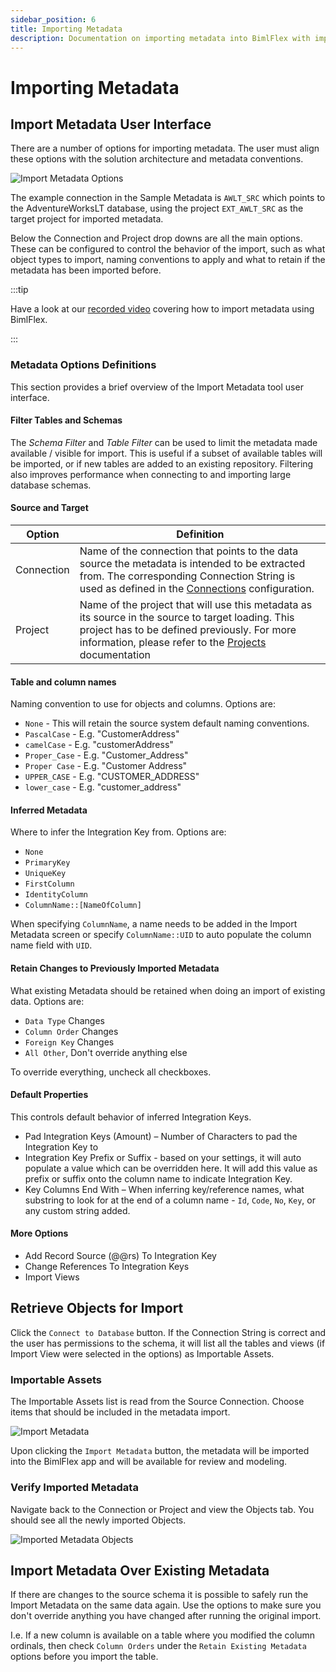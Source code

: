 ---
sidebar_position: 6
title: Importing Metadata
description: Documentation on importing metadata into BimlFlex with import options and default properties
---
<head>
  <meta name="varigenceProduct" content="BimlFlex"></meta>
  <meta name="varigenceArticleType" content="Conceptual"></meta>
</head>



# Importing Metadata

<InclHeaderMetadataImport />

## Import Metadata User Interface

There are a number of options for importing metadata. The user must align these options with the solution architecture and metadata conventions.

![Import Metadata Options](/img/bimlflex/bimlflex-app-import-metadata-options.png "Import Metadata Options")

The example connection in the Sample Metadata is `AWLT_SRC` which points to the AdventureWorksLT database, using the project `EXT_AWLT_SRC` as the target project for imported metadata.

Below the Connection and Project drop downs are all the main options. These can be configured to control the behavior of the import, such as what object types to import, naming conventions to apply and what to retain if the metadata has been imported before.



:::tip

Have a look at our [recorded video](https://www.youtube.com/watch?v=ClMJcZPdSks?rel=0&autoplay=0) covering how to import metadata using BimlFlex.

:::


### Metadata Options Definitions

This section provides a brief overview of the Import Metadata tool user interface.

#### Filter Tables and Schemas

The *Schema Filter* and *Table Filter* can be used to limit the metadata made available / visible for import. This is useful if a subset of available tables will be imported, or if new tables are added to an existing repository. Filtering also improves performance when connecting to and importing large database schemas.

#### Source and Target

| Option | Definition |
| ----------------- | ---------- |
| Connection | Name of the connection that points to the data source the metadata is intended to be extracted from. The corresponding Connection String is used as defined in the [Connections](../metadata-editors/connection-editor) configuration. |
| Project | Name of the project that will use this metadata as its source in the source to target loading. This project has to be defined previously. For more information, please refer to the [Projects](../metadata-editors/project-editor) documentation |

#### Table and column names

Naming convention to use for objects and columns. Options are:

* `None` - This will retain the source system default naming conventions.
* `PascalCase` - E.g. "CustomerAddress"
* `camelCase` - E.g. "customerAddress"
* `Proper_Case` - E.g. "Customer\_Address"
* `Proper Case` - E.g. "Customer Address"
* `UPPER_CASE` - E.g. "CUSTOMER\_ADDRESS"
* `lower_case` - E.g. "customer\_address"

#### Inferred Metadata

Where to infer the Integration Key from. Options are:

* `None`
* `PrimaryKey`
* `UniqueKey`
* `FirstColumn`
* `IdentityColumn`
* `ColumnName::[NameOfColumn]`

When specifying `ColumnName`, a name needs to be added in the Import Metadata screen or specify `ColumnName::UID` to auto populate the column name field with `UID`.

#### Retain Changes to Previously Imported Metadata

What existing Metadata should be retained when doing an import of existing data. Options are:

* `Data Type` Changes
* `Column Order` Changes
* `Foreign Key` Changes
* `All Other`, Don't override anything else

To override everything, uncheck all checkboxes.

#### Default Properties

This controls default behavior of inferred Integration Keys.

* Pad Integration Keys (Amount) – Number of Characters to pad the Integration Key to
* Integration Key Prefix or Suffix - based on your settings, it will auto populate a value which can be overridden here. It will add this value as prefix or suffix onto the column name to indicate Integration Key.
* Key Columns End With – When inferring key/reference names, what substring to look for at the end of a column name - `Id`, `Code`, `No`, `Key`, or any custom string added.

#### More Options

* Add Record Source (@@rs) To Integration Key
* Change References To Integration Keys
* Import Views

## Retrieve Objects for Import

Click the `Connect to Database` button. If the Connection String is correct and the user has permissions to the schema, it will list all the tables and views (if Import View were selected in the options) as Importable Assets.

### Importable Assets

The Importable Assets list is read from the Source Connection. Choose items that should be included in the metadata import.

![Import Metadata](/img/bimlflex/bimlflex-app-import-metadata.png "Import Metadata")

Upon clicking the `Import Metadata` button, the metadata will be imported into the BimlFlex app and will be available for review and modeling.

### Verify Imported Metadata

Navigate back to the Connection or Project and view the Objects tab. You should see all the newly imported Objects.

![Imported Metadata Objects](/img/bimlflex/bimlflex-app-import-metadata-objects.png "Imported Metadata Objects")

## Import Metadata Over Existing Metadata

If there are changes to the source schema it is possible to safely run the Import Metadata on the same data again. Use the options to make sure you don't override anything you have changed after running the original import.

I.e. If a new column is available on a table where you modified the column ordinals, then check `Column Orders` under the `Retain Existing Metadata` options before you import the table.
